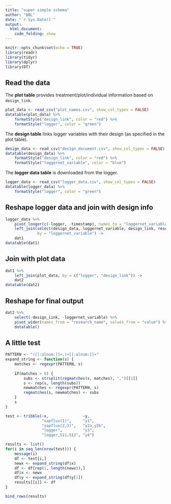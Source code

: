 ```yaml
---
title: "super simple schema"
author: "BBL"
date: "`r Sys.Date()`"
output: 
  html_document:
    code_folding: show
---
```


```r
knitr::opts_chunk$set(echo = TRUE)
library(readr)
library(tidyr)
library(dplyr)
library(DT)
```

## Read the data

The **plot table** provides treatment/plot/individual information based on `design_link`.

```r
plot_data <- read_csv("plot_names.csv", show_col_types = FALSE)
datatable(plot_data) %>% 
    formatStyle("design_link", color = "red") %>% 
    formatStyle("logger", color = "green")
```

The **design table** links logger variables with their design (as specified in the plot table).

```r
design_data <- read_csv("design_document.csv", show_col_types = FALSE)
datatable(design_data) %>%
    formatStyle("design_link", color = "red") %>%
    formatStyle("loggernet_variable", color = "blue")
```

The **logger data table** is downloaded from the logger. 

```r
logger_data <- read_csv("logger_data.csv", show_col_types = FALSE)
datatable(logger_data) %>%
    formatStyle("logger", color = "green")
```

## Reshape logger data and join with design info

```r
logger_data %>% 
    pivot_longer(c(-logger, -timestamp), names_to = "loggernet_variable") %>%
    left_join(select(design_data, loggernet_variable, design_link, research_name),
              by = "loggernet_variable") ->
    dat1
datatable(dat1)
```

## Join with plot data

```r
dat1 %>% 
    left_join(plot_data, by = c("logger", "design_link")) ->
    dat2
datatable(dat2)
```

## Reshape for final output

```r
dat2 %>% 
    select(-design_link, -loggernet_variable) %>% 
    pivot_wider(names_from = "research_name", values_from = "value") %>% 
    datatable()
```

## A little test

```r

PATTERN <- "([[:alnum:]]+,)+[[:alnum:]]+"
expand_string <- function(s) {
    matches <- regexpr(PATTERN, s)
    
    if(matches > 0) {
        subs <- strsplit(regmatches(s, matches), ",")[[1]]
        s <- rep(s, length(subs))
        newmatches <- regexpr(PATTERN, s)
        regmatches(s, newmatches) <- subs
    }
    s
}

test <- tribble(~x,               ~y,
                "sapflux(1)",     "y1",
                "sapflux(2,3)",   "y2a,y2b",
                "logger",         "y3",
                "logger,S11,S12", "y4")

results <- list()
for(i in seq_len(nrow(test))) {
    message(i)
    df <- test[i,]
    newx <- expand_string(df$x)
    df <- df[rep(1, length(newx)),]
    df$x <- newx
    df$y <- expand_string(df$y[1])
    results[[i]] <- df
}

bind_rows(results)
```

